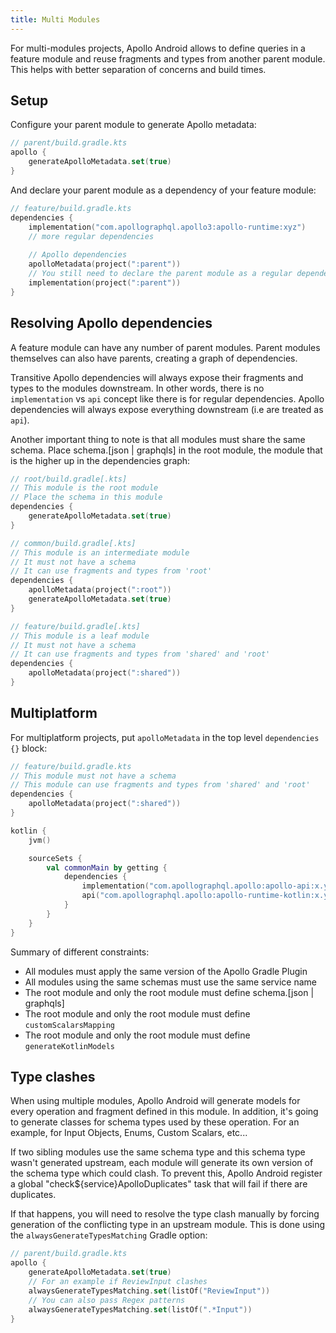 ```yaml
---
title: Multi Modules
---
```


For multi-modules projects, Apollo Android allows to define queries in a feature module and reuse fragments and types from another parent module. This helps with better separation of concerns and build times.

## Setup

Configure your parent module to generate Apollo metadata:

```kotlin
// parent/build.gradle.kts
apollo {
    generateApolloMetadata.set(true)
}
```

And declare your parent module as a dependency of your feature module:

```kotlin
// feature/build.gradle.kts
dependencies {
    implementation("com.apollographql.apollo3:apollo-runtime:xyz")
    // more regular dependencies
    
    // Apollo dependencies
    apolloMetadata(project(":parent"))
    // You still need to declare the parent module as a regular dependency
    implementation(project(":parent"))
}
```

## Resolving Apollo dependencies

A feature module can have any number of parent modules. Parent modules themselves can also have parents, creating a graph of dependencies. 

Transitive Apollo dependencies will always expose their fragments and types to the modules downstream. In other words, there is no `implementation` vs `api` concept like there is for regular dependencies. Apollo dependencies will always expose everything downstream (i.e are treated as `api`). 

Another important thing to note is that all modules must share the same schema. Place schema.[json | graphqls] in the root module, the module that is the higher up in the dependencies graph:

```kotlin
// root/build.gradle[.kts]
// This module is the root module
// Place the schema in this module
dependencies {
    generateApolloMetadata.set(true)
}

// common/build.gradle[.kts]
// This module is an intermediate module
// It must not have a schema
// It can use fragments and types from 'root'
dependencies {
    apolloMetadata(project(":root"))
    generateApolloMetadata.set(true)
}

// feature/build.gradle[.kts]
// This module is a leaf module
// It must not have a schema
// It can use fragments and types from 'shared' and 'root'
dependencies {
    apolloMetadata(project(":shared"))
}

```

## Multiplatform

For multiplatform projects, put `apolloMetadata` in the top level `dependencies {}` block:

```kotlin
// feature/build.gradle.kts
// This module must not have a schema
// This module can use fragments and types from 'shared' and 'root'
dependencies {
    apolloMetadata(project(":shared"))
}

kotlin {
    jvm()

    sourceSets {
        val commonMain by getting {
            dependencies {
                implementation("com.apollographql.apollo:apollo-api:x.y.z")
                api("com.apollographql.apollo:apollo-runtime-kotlin:x.y.z")
            }
        }
    }
}
```


Summary of different constraints:

* All modules must apply the same version of the Apollo Gradle Plugin
* All modules using the same schemas must use the same service name
* The root module and only the root module must define schema.[json | graphqls]
* The root module and only the root module must define `customScalarsMapping`
* The root module and only the root module must define `generateKotlinModels`

## Type clashes

When using multiple modules, Apollo Android will generate models for every operation and fragment defined in this module. In addition, it's going to generate classes for schema types used by these operation. For an example, for Input Objects, Enums, Custom Scalars, etc...

If two sibling modules use the same schema type and this schema type wasn't generated upstream, each module will generate its own version of the schema type which could clash. To prevent this, Apollo Android register a global "check${service}ApolloDuplicates" task that will fail if there are duplicates.

If that happens, you will need to resolve the type clash manually by forcing generation of the conflicting type in an upstream module. This is done using the `alwaysGenerateTypesMatching` Gradle option:


```kotlin
// parent/build.gradle.kts
apollo {
    generateApolloMetadata.set(true)
    // For an example if ReviewInput clashes
    alwaysGenerateTypesMatching.set(listOf("ReviewInput"))
    // You can also pass Regex patterns
    alwaysGenerateTypesMatching.set(listOf(".*Input"))
}
```

